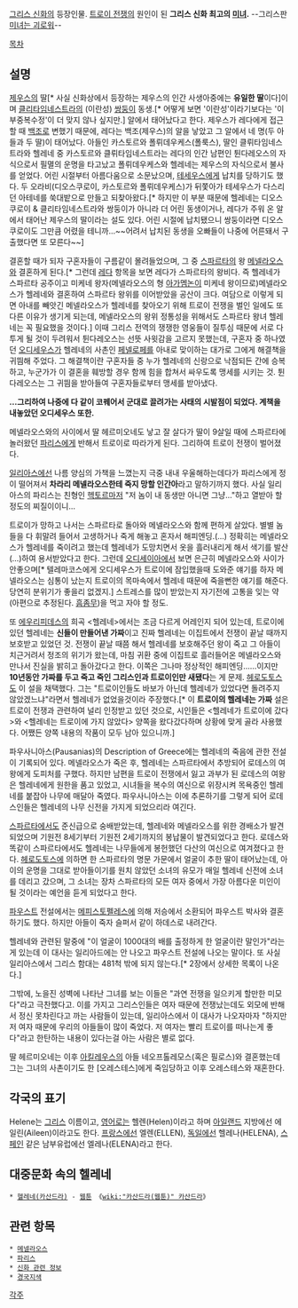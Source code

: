 [[그리스 신화]]의 등장인물. [[트로이 전쟁]]의 원인이 된 '''그리스 신화 최고의 [[미녀]].''' --그리스판 [[미녀는 괴로워]]--

[[목차]]
== 설명 ==
[[제우스]]의 딸[* 사실 신화상에서 등장하는 제우스의 인간 사생아중에는 '''유일한 딸'''이다]이며 [[클리타임네스트라]]의 (이란성) [[쌍둥이]] 동생.[* 어떻게 보면 '이란성'이라기보다는 '이부중복수정'이 더 맞지 않나 싶지만.] 알에서 태어났다고 한다. 제우스가 레다에게 접근할 때 [[백조]]로 변했기 때문에, 레다는 백조(제우스)의 알을 낳았고 그 알에서 네 명(두 아들과 두 딸)이 태어났다. 아들인 카스토르와 폴뤼데우케스(폴룩스), 딸인 클뤼타임네스트라와 헬레네 중 카스토르와 클뤼타임네스트라는 레다의 인간 남편인 튄다레오스의 자식으로서 필멸의 운명을 타고났고 폴뤼데우케스와 헬레네는 제우스의 자식으로서 불사를 얻었다. 어린 시절부터 아름다움으로 소문났으며, [[테세우스]]에게 납치를 당하기도 했다. 두 오라비(디오스쿠로이, 카스토르와 폴뤼데우케스)가 뒤쫓아가 테세우스가 다스리던 아테네를 쑥대밭으로 만들고 되찾아왔다.[* 하지만 이 부분 때문에 헬레네는 디오스쿠로이 & 클리타임네스트라와 쌍둥이가 아니라 더 어린 동생이거나, 레다가 주워 온 알에서 태어난 제우스의 딸이라는 설도 있다. 어린 시절에 납치됐으니 쌍둥이라면 디오스쿠로이도 그만큼 어렸을 테니까...~~어려서 납치된 동생을 오빠들이 나중에 어른돼서 구출했다면 또 모른다~~]

결혼할 때가 되자 구혼자들이 구름같이 몰려들었으며, 그 중 [[스파르타]]의 왕 [[메넬라오스]]와 결혼하게 된다.[* 그런데 [[레다]] 항목을 보면 레다가 스파르타의 왕비다. 즉 헬레네가 스파르타 공주이고 미케네 왕자(메넬라오스의 형 [[아가멤논]]이 미케네 왕이므로)메넬라오스가 헬레네와 결혼하여 스파르타 왕위를 이어받았을 공산이 크다. 여담으로 이렇게 되면 아내를 빼앗긴 메넬라오스가 헬레네를 찾아오기 위해 트로이 전쟁을 벌인 일에도 또다른 이유가 생기게 되는데, 메넬라오스의 왕위 정통성을 위해서도 스파르타 왕녀 헬레네는 꼭 필요했을 것이다.] 이때 그리스 전역의 쟁쟁한 영웅들이 질투심 때문에 서로 다투게 될 것이 두려워서 튄다레오스는 선뜻 사윗감을 고르지 못했는데, 구혼자 중 하나였던 [[오디세우스]]가 헬레네의 사촌인 [[페넬로페]]를 아내로 맞이하는 대가로 그에게 해결책을 귀띔해 주었다. 그 해결책이란 구혼자들 중 누가 헬레네의 신랑으로 낙점되든 간에 승복하고, 누군가가 이 결혼을 훼방할 경우 함께 힘을 합쳐서 싸우도록 맹세를 시키는 것. 튄다레오스는 그 귀띔을 받아들여 구혼자들로부터 맹세를 받아냈다.

'''…그리하여 나중에 다 같이 코꿰어서 군대로 끌려가는 사태의 시발점이 되었다. 계책을 내놓았던 오디세우스 또한.'''

메넬라오스와의 사이에서 딸 헤르미오네도 낳고 잘 살다가 딸이 9살일 때에 스파르타에 놀러왔던 [[파리스]]에게 반해서 트로이로 따라가게 된다. 그리하여 트로이 전쟁이 벌어졌다.

[[일리아스]]에선 나름 양심의 가책을 느꼈는지 극중 내내 우울해하는데다가 파리스에게 정이 떨어져서 '''차라리 메넬라오스한테 죽지 망할 인간아'''라고 말하기까지 했다. 사실 일리아스의 파리스는 친형인 [[헥토르]]마저 "저 놈이 내 동생만 아니면 그냥..."하고 열받아 할 정도의 찌질이이니...

트로이가 망하고 나서는 스파르타로 돌아와 메넬라오스와 함께 편하게 살았다. 별별 놈들을 다 휘말려 들어서 고생하거나 죽게 해놓고 혼자서 해피엔딩.(…) 정확히는 메넬라오스가 헬레네를 죽이려고 했는데 헬레네가 도망치면서 옷을 흘러내리게 해서 색기를 발산(…)하여 용서받았다고 한다. 그런데 [[오디세이아]]에서 보면 은근히 메넬라오스와 사이가 안좋으며[* 텔레마코스에게 오디세우스가 트로이에 잠입했을때 도와준 얘기를 하자 메넬라오스는 심통이 났는지 트로이의 목마속에서 헬레네 때문에 죽을뻔한 얘기를 해준다. 당연히 분위기가 좋을리 없겠지.] 스트레스를 많이 받았는지 자기전에 고통을 잊는 약(아편으로 추정된다. [[흠좀무]])을 먹고 자야 할 정도.

또 [[에우리피데스]]의 희곡 <헬레네>에서는 조금 다르게 어레인지 되어 있는데, 트로이에 있던 헬레네는 '''신들이 만들어낸 가짜'''이고 진짜 헬레네는 이집트에서 전쟁이 끝날 때까지 보호받고 있었던 것. 전쟁이 끝날 때쯤 해서 헬레네를 보호해주던 왕이 죽고 그 아들이 치근거려서 정조의 위기가 왔는데, 마침 귀환 중에 이집트로 흘러들어온 메넬라오스와 만나서 진실을 밝히고 돌아갔다고 한다. 이쪽은 그나마 정상적인 해피엔딩……이지만 '''10년동안 가짜를 두고 죽고 죽인 그리스인과 트로이인만 새됐다'''는 게 문제. [[헤로도토스]]도 이 설을 채택했다. 그는 "트로이인들도 바보가 아닌데 헬레네가 있었다면 돌려주지 않았겠느냐"라면서 헬레네가 없었을것이라 주장했다.[* 이 '''트로이의 헬레네는 가짜''' 설은 트로이 전쟁과 관련하여 널리 인정받고 있던 것으로, 시인들은 <헬레네가 트로이에 갔다>와 <헬레네는 트로이에 가지 않았다> 양쪽을 왔다갔다하며 상황에 맞게 골라 사용했다. 어쨌든 양쪽 내용의 작품이 모두 남아 있으니까.]

파우사니아스(Pausanias)의 Description of Greece에는 헬레네의 죽음에 관한 전설이 기록되어 있다. 메넬라오스가 죽은 후, 헬레네는 스파르타에서 추방되어 로데스의 여왕에게 도피처를 구했다. 하지만 남편을 트로이 전쟁에서 잃고 과부가 된 로데스의 여왕은 헬레네에게 원한을 품고 있었고, 시녀들을 복수의 여신으로 위장시켜 목욕중인 헬레네를 붙잡아 나무에 매달아 죽였다. 파우사니아스는 이에 추론하기를 그렇게 되어 로데스인들은 헬레네의 나무 신전을 가지게 되었으리라 여긴다.
 
[[스파르타]]에서도 준신급으로 숭배받았는데, 헬레네와 메넬라오스를 위한 경배소가 발견되었으며 기원전 8세기부터 기원전 2세기까지의 봉납물이 발견되었다고 한다. 로데스와 똑같이 스파르타에서도 헬레네는 나무들에게 봉헌했던 다산의 여신으로 여겨졌다고 한다. [[헤로도토스]]에 의하면 한 스파르타의 명문 가문에서 얼굴이 추한 딸이 태어났는데, 아이의 운명을 그대로 받아들이기를 원치 않았던 소녀의 유모가 매일 헬레네 신전에 소녀를 데리고 갔으며, 그 소녀는 장차 스파르타의 모든 여자 중에서 가장 아름다운 미인이 될 것이라는 예언을 듣게 되었다고 한다.

[[파우스트]] 전설에서는 [[메피스토펠레스]]에 의해 저승에서 소환되어 파우스트 박사와 결혼하기도 했다. 하지만 아들이 죽자 슬퍼서 같이 하데스로 내려간다.

헬레네와 관련된 말중에 "이 얼굴이 1000대의 배를 출정하게 한 얼굴이란 말인가"라는게 있는데 이 대사는 일리아드에는 안 나오고 파우스트 전설에 나오는 말이다. 또 사실 일리아스에서 그리스 함대는 481척 밖에 되지 않는다.[* 2장에서 상세한 목록이 나온다.]

그밖에, 노을진 성벽에 나타난 그녀를 보는 이들은 "과연 전쟁을 일으키게 할만한 미모다"라고 극찬했다고. 이를 가지고 그리스인들은 여자 때문에 전쟁났는데도 외모에 반해서 정신 못차린다고 까는 사람들이 있는데, 일리아스에서 이 대사가 나오자마자 "하지만 저 여자 때문에 우리의 아들들이 많이 죽었다. 저 여자는 빨리 트로이를 떠나는게 좋다"라고 한탄하는 내용이 있다는걸 아는 사람은 별로 없다.

딸 헤르미오네는 이후 [[아킬레우스]]의 아들 네오프톨레모스(혹은 필로스)와 결혼했는데 그는 그녀의 사촌이기도 한 [오레스테스]에게 죽임당하고 이후 오레스테스와 재혼한다.

== 각국의 표기 ==
Helene는 [[그리스]] 이름이고, [[영어]]로는 헬렌(Helen)이라고 하며 [[아일랜드]] 지방에선 에일린(Aileen)이라고도 한다. [[프랑스]]에선 엘렌(ELLEN), [[독일]]에선 헬레나(HELENA), [[스페인]] 같은 남부유럽에선 엘레나(ELENA)라고 한다.

== 대중문화 속의 헬레네 ==
 * [[헬레네(카산드라)]] - [[웹툰]] 《[[wiki:"카산드라(웹툰)" 카산드라]]》

== 관련 항목 ==
 * [[메넬라오스]]
 * [[파리스]]
 * [[신화 관련 정보]]
 * [[경국지색]]

[[각주]]
